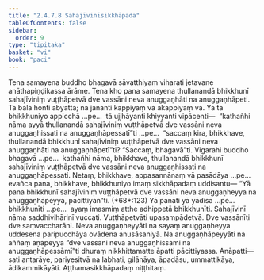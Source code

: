 ```yaml
---
title: "2.4.7.8 Sahajīvinīsikkhāpada"
tableOfContents: false
sidebar:
  order: 9
type: "tipitaka"
basket: "vi"
book: "paci"
---
```



<DynamicBreadcrumb />

<Division number="1107" book="paci" bookNo="2" page="429">

<Paragraph number="3269" book="paci">
Tena samayena buddho bhagavā sāvatthiyaṃ viharati jetavane anāthapiṇḍikassa ārāme. Tena kho pana samayena thullanandā bhikkhunī sahajīviniṃ vuṭṭhāpetvā dve vassāni neva anuggaṇhāti na anuggaṇhāpeti. Tā bālā honti abyattā; na jānanti kappiyaṃ vā akappiyaṃ vā.
</Paragraph>

<Paragraph number="3270" book="paci">
Yā tā bhikkhuniyo appicchā …pe…  tā ujjhāyanti khiyyanti vipācenti—  “kathañhi nāma ayyā thullanandā sahajīviniṃ vuṭṭhāpetvā dve vassāni neva anuggaṇhissati na anuggaṇhāpessatī”ti …pe…  “saccaṃ kira, bhikkhave, thullanandā bhikkhunī sahajīviniṃ vuṭṭhāpetvā dve vassāni neva anuggaṇhāti na anuggaṇhāpetī”ti? “Saccaṃ, bhagavā”ti. Vigarahi buddho bhagavā …pe…  kathañhi nāma, bhikkhave, thullanandā bhikkhunī sahajīviniṃ vuṭṭhāpetvā dve vassāni neva anuggaṇhissati na anuggaṇhāpessati. Netaṃ, bhikkhave, appasannānaṃ vā pasādāya …pe…  evañca pana, bhikkhave, bhikkhuniyo imaṃ sikkhāpadaṃ uddisantu—
</Paragraph>

</Division>
<Division number="1108" book="paci" bookNo="2" page="430">

<Paragraph number="3271" book="paci">
<Emphasis>“Yā pana bhikkhunī sahajīviniṃ vuṭṭhāpetvā dve vassāni neva anuggaṇheyya na anuggaṇhāpeyya, pācittiyan”</Emphasis>ti. (*68*:<Emphasis>123</Emphasis>)
</Paragraph>

</Division>
<Division number="1109" book="paci" bookNo="2" page="430">

<Paragraph number="3272" book="paci">
<Emphasis>Yā panā</Emphasis>ti yā yādisā …pe…  <Emphasis>bhikkhunī</Emphasis>ti …pe…  ayaṃ imasmiṃ atthe adhippetā bhikkhunīti.
</Paragraph>

<Paragraph number="3273" book="paci">
<Emphasis>Sahajīvinī</Emphasis> nāma saddhivihārinī vuccati. <Emphasis>Vuṭṭhāpetvā</Emphasis>ti upasampādetvā. <Emphasis>Dve vassānī</Emphasis>ti dve saṃvaccharāni.
</Paragraph>

<Paragraph number="3274" book="paci">
<Emphasis>Neva anuggaṇheyyā</Emphasis>ti na sayaṃ anuggaṇheyya uddesena paripucchāya ovādena anusāsaniyā.
</Paragraph>

<Paragraph number="3275" book="paci">
<Emphasis>Na anuggaṇhāpeyyā</Emphasis>ti na aññaṃ āṇāpeyya “dve vassāni neva anuggaṇhissāmi na anuggaṇhāpessāmī”ti dhuraṃ nikkhittamatte āpatti pācittiyassa.
</Paragraph>

</Division>
<Division number="1110" book="paci" bookNo="2" page="430">

<Paragraph number="3276" book="paci">
Anāpatti—  sati antarāye, pariyesitvā na labhati, gilānāya, āpadāsu, ummattikāya, ādikammikāyāti.

</Paragraph>
</Division>

<Paragraph number="3277" type="center" book="paci">
Aṭṭhamasikkhāpadaṃ niṭṭhitaṃ.
</Paragraph>
